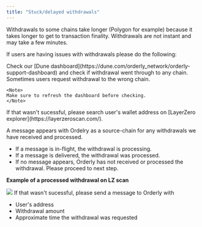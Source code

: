 ```yaml
---
title: "Stuck/delayed withdrawals"
---
```


<Note>
  Withdrawals to some chains take longer (Polygon for example) because it takes longer to get to
  transaction finality. Withdrawals are not instant and may take a few minutes.
</Note>

If users are having issues with withdrawals please do the following:

<Steps>
  <Step title="First Step">
    Check our [Dune dashboard](https://dune.com/orderly_network/orderly-support-dashboard) and check
    if withdrawal went through to any chain. Sometimes users request withdrawal to the wrong chain.

    <Note>
    Make sure to refresh the dashboard before checking.
    </Note>

  </Step>
  <Step title="Second Step">
  If that wasn't sucessful, please search user's wallet address on [LayerZero explorer](https://layerzeroscan.com/).

A message appears with Ordelry as a source-chain for any withdrawals we have received and processed.

- If a message is in-flight, the withdrawal is processing.
- If a message is delivered, the withdrawal was processed.
- If no message appears, Orderly has not received or processed the withdrawal. Please proceed to next step.

**Example of a processed withdrawal on LZ scan**

<Frame>
  <img src="/images/LZ-scan.png" />
</Frame>

 </Step>
  <Step title="Third Step">
  If that wasn't sucessful, please send a message to Orderly with

- User's address
- Withdrawal amount
- Approximate time the withdrawal was requested

 </Step>
</Steps>
